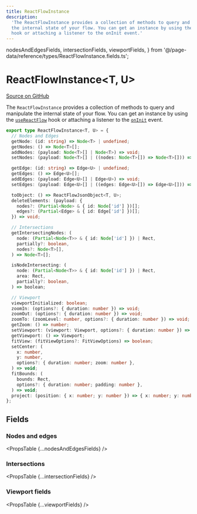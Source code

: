 ```yaml
---
title: ReactFlowInstance
description:
  'The ReactFlowInstance provides a collection of methods to query and manipulate
  the internal state of your flow. You can get an instance by using the useReactFlow
  hook or attaching a listener to the onInit event.'
---
```


  nodesAndEdgesFields,
  intersectionFields,
  viewportFields,
} from '@/page-data/reference/types/ReactFlowInstance.fields.ts';

# ReactFlowInstance&lt;T, U>

[Source on GitHub](https://github.com/wbkd/react-flow/blob/bacaa99c73b347856f63c5d495f5a0829be1e431/packages/core/src/types/instance.ts/#L42)

The `ReactFlowInstance` provides a collection of methods to query and manipulate
the internal state of your flow. You can get an instance by using the
[`useReactFlow`](/api-reference/hooks/use-react-flow) hook or attaching a listener to the
[`onInit`](/api-reference/react-flow#event-oninit) event.

```ts
export type ReactFlowInstance<T, U> = {
  // Nodes and Edges
  getNode: (id: string) => Node<T> | undefined;
  getNodes: () => Node<T>[];
  addNodes: (payload: Node<T>[] | Node<T>) => void;
  setNodes: (payload: Node<T>[] | ((nodes: Node<T>[]) => Node<T>[])) => void;

  getEdge: (id: string) => Edge<U> | undefined;
  getEdges: () => Edge<U>[];
  addEdges: (payload: Edge<U>[] | Edge<U>) => void;
  setEdges: (payload: Edge<U>[] | ((edges: Edge<U>[]) => Edge<U>[])) => void;

  toObject: () => ReactFlowJsonObject<T, U>;
  deleteElements: (payload: {
    nodes?: (Partial<Node> & { id: Node['id'] })[];
    edges?: (Partial<Edge> & { id: Edge['id'] })[];
  }) => void;

  // Intersections
  getIntersectingNodes: (
    node: (Partial<Node<T>> & { id: Node['id'] }) | Rect,
    partially?: boolean,
    nodes?: Node<T>[],
  ) => Node<T>[];

  isNodeIntersecting: (
    node: (Partial<Node<T>> & { id: Node['id'] }) | Rect,
    area: Rect,
    partially?: boolean,
  ) => boolean;

  // Viewport
  viewportInitialized: boolean;
  zoomIn: (options?: { duration: number }) => void;
  zoomOut: (options?: { duration: number }) => void;
  zoomTo: (zoomLevel: number, options?: { duration: number }) => void;
  getZoom: () => number;
  setViewport: (viewport: Viewport, options?: { duration: number }) => void;
  getViewport: () => Viewport;
  fitView: (fitViewOptions?: FitViewOptions) => boolean;
  setCenter: (
    x: number,
    y: number,
    options?: { duration: number; zoom: number },
  ) => void;
  fitBounds: (
    bounds: Rect,
    options?: { duration: number; padding: number },
  ) => void;
  project: (position: { x: number; y: number }) => { x: number; y: number };
};
```

## Fields

### Nodes and edges

<PropsTable {...nodesAndEdgesFields} />

### Intersections

<PropsTable {...intersectionFields} />

### Viewport fields

<PropsTable {...viewportFields} />
